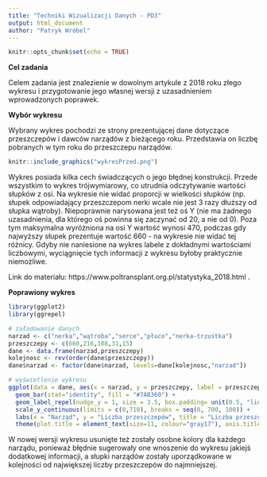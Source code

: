 ---
title: "Techniki Wizualizacji Danych - PD3"
output: html_document
author: "Patryk Wróbel"
---

```{r setup, include=FALSE}
knitr::opts_chunk$set(echo = TRUE)
```

**Cel zadania**

Celem zadania jest znalezienie w dowolnym artykule z 2018 roku złego wykresu i przygotowanie jego własnej wersji z uzasadnieniem wprowadzonych poprawek.

**Wybór wykresu**

Wybrany wykres pochodzi ze strony prezentującej dane dotyczące przeszczepów i dawców narządów z bieżącego roku. Przedstawia on liczbę pobranych w tym roku do przeszczepu narządów.
  
```{r echo=FALSE, out.width="70%"}
knitr::include_graphics("wykresPrzed.png")
```

Wykres posiada kilka cech świadczących o jego błędnej konstrukcji. Przede wszystkim to wykres trójwymiarowy, co utrudnia odczytywanie wartości słupków z osi. Na wykresie nie widać proporcji w wielkości słupków (np. słupek odpowiadający przeszczepom nerki wcale nie jest 3 razy dłuższy od słupka wątroby). Niepoprawnie narysowana jest też oś Y (nie ma żadnego uzasadnienia, dla którego oś powinna się zaczynać od 20, a nie od 0). Poza tym maksymalna wyróżniona na osi Y wartość wynosi 470, podczas gdy najwyższy słupek prezentuje wartość 660 - na wykresie nie widać tej różnicy. Gdyby nie naniesione na wykres labele z dokładnymi wartościami liczbowymi, wyciągnięcie tych informacji z wykresu byłoby praktycznie niemożliwe.

Link do materiału: https://www.poltransplant.org.pl/statystyka_2018.html .

**Poprawiony wykres**

```{r include=FALSE}
library(ggplot2)
library(ggrepel)

```
```{r warning=FALSE, echo=FALSE, out.width = "70%"}

# załadowanie danych
narzad <- c("nerka","wątroba","serce","płuco","nerka-trzustka")
przeszczepy <- c(660,216,108,31,15)
dane <- data.frame(narzad,przeszczepy)
kolejnosc <- rev(order(dane$przeszczepy))
dane$narzad <- factor(dane$narzad, levels=dane[kolejnosc,"narzad"])

# wyświetlenie wykresu
ggplot(data = dane, aes(x = narzad, y = przeszczepy, label = przeszczepy, width=0.5)) + 
  geom_bar(stat="identity", fill = "#7AB360") +
  geom_label_repel(nudge_y = 1, size = 3.5, box.padding= unit(0.5, "lines"), color = "white", fontface="bold", fill = "#7AB360") +
  scale_y_continuous(limits = c(0,710), breaks = seq(0, 700, 100)) +
  labs(x = "Narząd", y = "Liczba przeszczepów", title = "Liczba przeszczepionych narządów pobranych od zmarłych dawców w 2018 r.") +
  theme(plot.title = element_text(size=11, colour="gray17"), axis.title.x = element_text(margin = margin(t = 20)), axis.title.y = element_text(margin = margin(r = 20)))

```

W nowej wersji wykresu usunięte też zostały osobne kolory dla każdego narządu, ponieważ błędnie sugerowały one wnoszenie do wykresu jakiejś dodatkowej informacji, a słupki narządów zostały uporządkowane w kolejności od największej liczby przeszczepów do najmniejszej.
